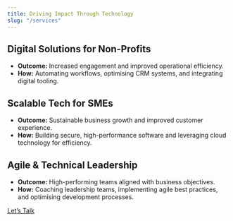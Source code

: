 ```yaml
---
title: Driving Impact Through Technology  
slug: "/services"
---
```


## Digital Solutions for Non-Profits  
- **Outcome:** Increased engagement and improved operational efficiency.  
- **How:** Automating workflows, optimising CRM systems, and integrating digital tooling.  

## Scalable Tech for SMEs  
- **Outcome:** Sustainable business growth and improved customer experience.  
- **How:** Building secure, high-performance software and leveraging cloud technology for efficiency.  

## Agile & Technical Leadership  
- **Outcome:** High-performing teams aligned with business objectives.  
- **How:** Coaching leadership teams, implementing agile best practices, and optimising development processes.  

[Let’s Talk](contact)
